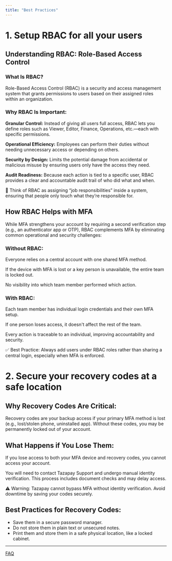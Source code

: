 ```yaml
---
title: "Best Practices"
---
```


# 1. Setup RBAC for all your users

## Understanding RBAC: Role-Based Access Control

### What Is RBAC?

Role-Based Access Control (RBAC) is a security and access management system that grants permissions to users based on their assigned roles within an organization.

### Why RBAC Is Important:

**Granular Control:** Instead of giving all users full access, RBAC lets you define roles such as Viewer, Editor, Finance, Operations, etc.—each with specific permissions.

**Operational Efficiency:** Employees can perform their duties without needing unnecessary access or depending on others.

**Security by Design:** Limits the potential damage from accidental or malicious misuse by ensuring users only have the access they need.

**Audit Readiness:** Because each action is tied to a specific user, RBAC provides a clear and accountable audit trail of who did what and when.

🧠 Think of RBAC as assigning “job responsibilities” inside a system, ensuring that people only touch what they’re responsible for.

## How RBAC Helps with MFA

While MFA strengthens your account by requiring a second verification step (e.g., an authenticator app or OTP), RBAC complements MFA by eliminating common operational and security challenges:

### Without RBAC:

Everyone relies on a central account with one shared MFA method.

If the device with MFA is lost or a key person is unavailable, the entire team is locked out.

No visibility into which team member performed which action.

### With RBAC:

Each team member has individual login credentials and their own MFA setup.

If one person loses access, it doesn't affect the rest of the team.

Every action is traceable to an individual, improving accountability and security.

✅ Best Practice: Always add users under RBAC roles rather than sharing a central login, especially when MFA is enforced.

# 2. Secure your recovery codes at a safe location

## Why Recovery Codes Are Critical:

Recovery codes are your backup access if your primary MFA method is lost (e.g., lost/stolen phone, uninstalled app). Without these codes, you may be permanently locked out of your account.

## What Happens if You Lose Them:

If you lose access to both your MFA device and recovery codes, you cannot access your account.

You will need to contact Tazapay Support and undergo manual identity verification. This process includes document checks and may delay access.

⚠️ Warning: Tazapay cannot bypass MFA without identity verification. Avoid downtime by saving your codes securely.

## Best Practices for Recovery Codes:

* Save them in a secure password manager.
* Do not store them in plain text or unsecured notes.
* Print them and store them in a safe physical location, like a locked cabinet.

***

[FAQ](/docs/faq)
